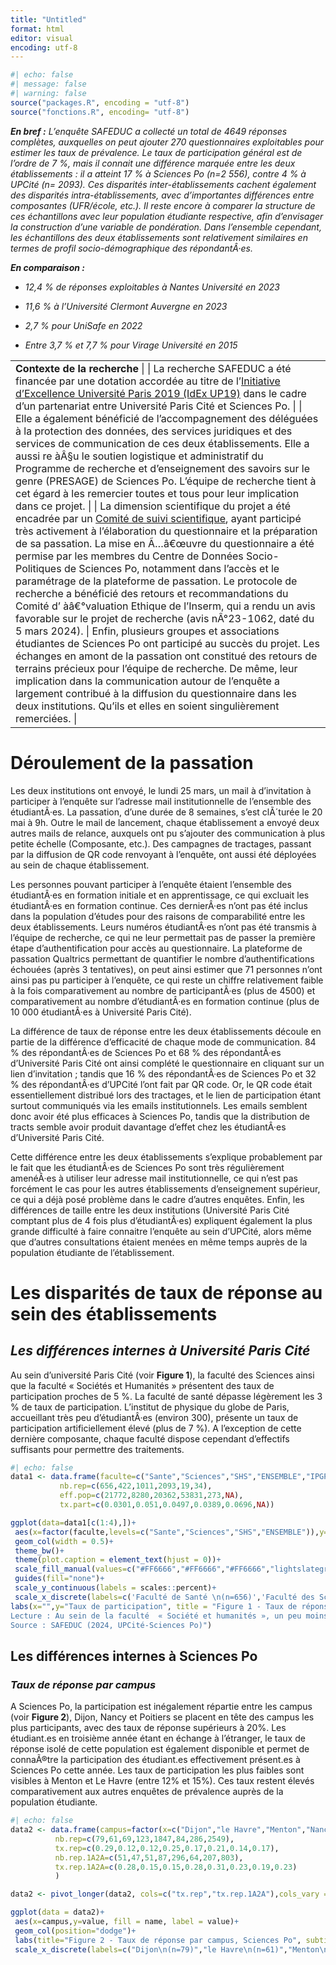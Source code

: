 ```yaml
---
title: "Untitled"
format: html
editor: visual
encoding: utf-8
---
```


```r
#| echo: false 
#| message: false 
#| warning: false 
source("packages.R", encoding = "utf-8")
source("fonctions.R", encoding= "utf-8")
```

***En bref :** L'enquête SAFEDUC a collecté un total de 4649 réponses complètes, auxquelles on peut ajouter 270 questionnaires exploitables pour estimer les taux de prévalence. Le taux de participation général est de l'ordre de 7 %, mais il connait une différence marquée entre les deux établissements : il a atteint 17 % à Sciences Po (n=2 556), contre 4 % à UPCité (n= 2093). Ces disparités inter-établissements cachent également des disparités intra-établissements, avec d'importantes différences entre composantes (UFR/école, etc.). Il reste encore à comparer la structure de ces échantillons avec leur population étudiante respective, afin d'envisager la construction d'une variable de pondération. Dans l'ensemble cependant, les échantillons des deux établissements sont relativement similaires en termes de profil socio-démographique des répondantÂ·es.*

***En comparaison :***

-   *12,4 % de réponses exploitables à Nantes Université en 2023*

-   *11,6 % à l'Université Clermont Auvergne en 2023*

-   *2,7 % pour UniSafe en 2022*

-   *Entre 3,7 % et 7,7 % pour Virage Université en 2015*

|                                                                                                                                                                                                                                                                                                                                                                                                                                                                                                                                                                                                                                                                                                                                                                                                                                                                                                                                                                                                                                                                                                                                                                                                                                                                                                                                                                                                                                                                                                                                                                                                                                                                                                                                                                                                                                                                                                                                                  |
|--------------------------------------------------------------------------------------------------------------------------------------------------------------------------------------------------------------------------------------------------------------------------------------------------------------------------------------------------------------------------------------------------------------------------------------------------------------------------------------------------------------------------------------------------------------------------------------------------------------------------------------------------------------------------------------------------------------------------------------------------------------------------------------------------------------------------------------------------------------------------------------------------------------------------------------------------------------------------------------------------------------------------------------------------------------------------------------------------------------------------------------------------------------------------------------------------------------------------------------------------------------------------------------------------------------------------------------------------------------------------------------------------------------------------------------------------------------------------------------------------------------------------------------------------------------------------------------------------------------------------------------------------------------------------------------------------------------------------------------------------------------------------------------------------------------------------------------------------------------------------------------------------------------------------------------------------|
| **Contexte de la recherche** \| \| La recherche SAFEDUC a été financée par une dotation accordée au titre de l'[Initiative d'Excellence Université Paris 2019 (IdEx UP19)](https://u-paris.fr/idex-universite-paris/) dans le cadre d'un partenariat entre Université Paris Cité et Sciences Po. \| \| Elle a également bénéficié de l'accompagnement des déléguées à la protection des données, des services juridiques et des services de communication de ces deux établissements. Elle a aussi re àÂ§u le soutien logistique et administratif du Programme de recherche et d'enseignement des savoirs sur le genre (PRESAGE) de Sciences Po. L'équipe de recherche tient à cet égard à les remercier toutes et tous pour leur implication dans ce projet. \| \| La dimension scientifique du projet a été encadrée par un [Comité de suivi scientifique](https://www.sciencespo.fr/gender-studies/sites/sciencespo.fr.gender-studies/files/Organisation-SAFEDUC-FR.pdf), ayant participé très activement à l'élaboration du questionnaire et la préparation de sa passation. La mise en Ã…â€œuvre du questionnaire a été permise par les membres du Centre de Données Socio-Politiques de Sciences Po, notamment dans l'accès et le paramétrage de la plateforme de passation. Le protocole de recherche a bénéficié des retours et recommandations du Comité d' àâ€°valuation Ethique de l'Inserm, qui a rendu un avis favorable sur le projet de recherche (avis nÂ°23-1062, daté du 5 mars 2024). \| Enfin, plusieurs groupes et associations étudiantes de Sciences Po ont participé au succès du projet. Les échanges en amont de la passation ont constitué des retours de terrains précieux pour l'équipe de recherche. De même, leur implication dans la communication autour de l'enquête a largement contribué à la diffusion du questionnaire dans les deux institutions. Qu'ils et elles en soient singulièrement remerciées. \| |

# Déroulement de la passation

Les deux institutions ont envoyé, le lundi 25 mars, un mail à d'invitation à participer à l'enquête sur l'adresse mail institutionnelle de l'ensemble des étudiantÂ·es. La passation, d'une durée de 8 semaines, s'est clÃ´turée le 20 mai à 9h. Outre le mail de lancement, chaque établissement a envoyé deux autres mails de relance, auxquels ont pu s'ajouter des communication à plus petite échelle (Composante, etc.). Des campagnes de tractages, passant par la diffusion de QR code renvoyant à l'enquête, ont aussi été déployées au sein de chaque établissement.

Les personnes pouvant participer à l'enquête étaient l'ensemble des étudiantÂ·es en formation initiale et en apprentissage, ce qui excluait les étudiantÂ·es en formation continue. Ces dernierÂ·es n'ont pas été inclus dans la population d'études pour des raisons de comparabilité entre les deux établissements. Leurs numéros étudiantÂ·es n'ont pas été transmis à l'équipe de recherche, ce qui ne leur permettait pas de passer la première étape d'authentification pour accès au questionnaire. La plateforme de passation Qualtrics permettant de quantifier le nombre d'authentifications échouées (après 3 tentatives), on peut ainsi estimer que 71 personnes n'ont ainsi pas pu participer à l'enquête, ce qui reste un chiffre relativement faible à la fois comparativement au nombre de participantÂ·es (plus de 4500) et comparativement au nombre d'étudiantÂ·es en formation continue (plus de 10 000 étudiantÂ·es à Université Paris Cité).

La différence de taux de réponse entre les deux établissements découle en partie de la différence d'efficacité de chaque mode de communication. 84 % des répondantÂ·es de Sciences Po et 68 % des répondantÂ·es d'Université Paris Cité ont ainsi complété le questionnaire en cliquant sur un lien d'invitation ; tandis que 16 % des répondantÂ·es de Sciences Po et 32 % des répondantÂ·es d'UPCité l'ont fait par QR code. Or, le QR code était essentiellement distribué lors des tractages, et le lien de participation étant surtout communiqués via les emails institutionnels. Les emails semblent donc avoir été plus efficaces à Sciences Po, tandis que la distribution de tracts semble avoir produit davantage d'effet chez les étudiantÂ·es d'Université Paris Cité.

Cette différence entre les deux établissements s'explique probablement par le fait que les étudiantÂ·es de Sciences Po sont très régulièrement amenéÂ·es à utiliser leur adresse mail institutionnelle, ce qui n'est pas forcément le cas pour les autres établissements d'enseignement supérieur, ce qui a déjà posé problème dans le cadre d'autres enquêtes. Enfin, les différences de taille entre les deux institutions (Université Paris Cité comptant plus de 4 fois plus d'étudiantÂ·es) expliquent également la plus grande difficulté à faire connaitre l'enquête au sein d'UPCité, alors même que d'autres consultations étaient menées en même temps auprès de la population étudiante de l'établissement.

# Les disparités de taux de réponse au sein des établissements

## *Les différences internes à Université Paris Cité*

Au sein d'université Paris Cité (voir **Figure 1**), la faculté des Sciences ainsi que la faculté « Sociétés et Humanités » présentent des taux de participation proches de 5 %. La faculté de santé dépasse légèrement les 3 % de taux de participation. L'institut de physique du globe de Paris, accueillant très peu d'étudiantÂ·es (environ 300), présente un taux de participation artificiellement élevé (plus de 7 %). A l'exception de cette dernière composante, chaque faculté dispose cependant d'effectifs suffisants pour permettre des traitements.

```r
#| echo: false
data1 <- data.frame(faculte=c("Sante","Sciences","SHS","ENSEMBLE","IPGP","Refus"),
           nb.rep=c(656,422,1011,2093,19,34),
           eff.pop=c(21772,8280,20362,53831,273,NA),
           tx.part=c(0.0301,0.051,0.0497,0.0389,0.0696,NA))

ggplot(data=data1[c(1:4),])+
 aes(x=factor(faculte,levels=c("Sante","Sciences","SHS","ENSEMBLE")),y=tx.part, fill = factor(faculte,levels=c("Sante","Sciences","SHS","ENSEMBLE")))+
 geom_col(width = 0.5)+
 theme_bw()+
 theme(plot.caption = element_text(hjust = 0))+
 scale_fill_manual(values=c("#FF6666","#FF6666","#FF6666","lightslategrey"))+
 guides(fill="none")+
 scale_y_continuous(labels = scales::percent)+
 scale_x_discrete(labels=c('Faculté de Santé \n(n=656)','Faculté des Sciences \n(n=422)','Faculté Sociétés \net Humanités \n(n=1011)','Ensemble \n(n=2093)'))+
labs(x="",y="Taux de participation", title = "Figure 1 - Taux de réponse par Faculté, Université Paris Cité", caption = "Champ : EtudiantÂ·es d'Université Paris Cité ayant terminé le questionnaire (n = 2 093)\n
Lecture : Au sein de la faculté  « Société et humanités », un peu moins de 5 % des étudiantÂ·es ont complété un questionnaire.\n
Source : SAFEDUC (2024, UPCité-Sciences Po)")
```

## **Les différences internes à Sciences Po**

### *Taux de réponse par campus*

A Sciences Po, la participation est inégalement répartie entre les campus (voir **Figure 2**), Dijon, Nancy et Poitiers se placent en tête des campus les plus participants, avec des taux de réponse supérieurs à 20%. Les étudiant.es en troisième année étant en échange à l'étranger, le taux de réponse isolé de cette population est également disponible et permet de connaÃ®tre la participation des étudiant.es effectivement présent.es à Sciences Po cette année. Les taux de participation les plus faibles sont visibles à Menton et Le Havre (entre 12% et 15%). Ces taux restent élevés comparativement aux autres enquêtes de prévalence auprès de la population étudiante.

```r
#| echo: false
data2 <- data.frame(campus=factor(x=c("Dijon","le Havre","Menton","Nancy","Paris","Poitiers","Reims","Ensemble"),levels=c("Dijon","le Havre","Menton","Nancy","Paris","Poitiers","Reims","Ensemble")),
          nb.rep=c(79,61,69,123,1847,84,286,2549),
          tx.rep=c(0.29,0.12,0.12,0.25,0.17,0.21,0.14,0.17),
          nb.rep.1A2A=c(51,47,51,87,296,64,207,803),
          tx.rep.1A2A=c(0.28,0.15,0.15,0.28,0.31,0.23,0.19,0.23)
          )

data2 <- pivot_longer(data2, cols=c("tx.rep","tx.rep.1A2A"),cols_vary = "fastest")

ggplot(data = data2)+
 aes(x=campus,y=value, fill = name, label = value)+
 geom_col(position="dodge")+
 labs(title="Figure 2 - Taux de réponse par campus, Sciences Po", subtitle="(avec focale sur la 1re et 2e année",x="",y="Pourcentage")+
 scale_x_discrete(labels=c("Dijon\n(n=79)","le Havre\n(n=61)","Menton\n(n=69)","Nancy\n(n=123)","Paris\n(n=1847)","Poitiers\n(n=84)","Reims\n(n=286)","Ensemble\n(n=2549)"))
```

